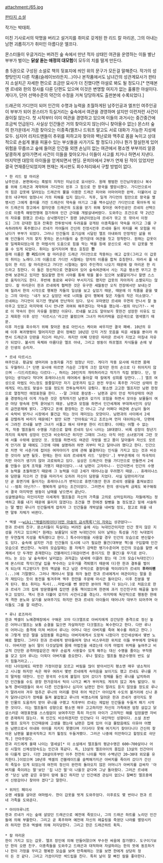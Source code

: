 attachment:/65.jpg

[[판타지 소설]]

작가는 박태희.


미친 기사로서의 악명을 버리고
설거지를 취미로 갖게된 한 리드 칼 마리온,
그의 아내는 남편 괴롭히기가 취미인
아름다운 엘프다.

몬스터들이 우글거리는 버려진 숲 속에서
만년 적자 상태인 여관을 운영하는
이들 별난 부부가 벌이는
'''닭살 돋는 애정의 대모험'''이
모두의 치를 떨게 만든다.


총 5권으로 구성된 소설로 책의 뒷표지에 씌인 위의 문구가 모든걸 말해준다.
작가의 성향탓인지 다른 작품(슬레이브라든지...)이나 본작품에서도 남녀간의 성관계묘사가 판타지 소설치곤 자세한 편으로 조금만 묘사가 더 진했다면 야설로 봐도 될 정도다.[* 연재본엔 르네와 한의 정사를 다룬 단편도 있으며 이것은 변명할 여지가 없는 훌륭한 야설이다. 게다가, 단어 선택수준의 약간의 수정을 거쳐 당당하게도 출판본에 수록되었다.] 

드래곤의 가디언이 되어 인간의 수명과 능력을 초월하게된 남주인공과 엘프인 여주인공이 부부가 되어 몬스터가 득실거리는 숲속에서 여관을 경영하며 살지만 이런저런 사건이 끊이질 않는다.
첫 시작부터 이미 여관을 경영하고 있으며 이들의 과거사는 중간중간에 조금씩 언급된다. 
사실상 인간들은 거의 찾아오지 않는(아니 찾아올수 없는) 몬스터 숲의 한가운데서 가끔 찾아오는 이종족(엘프나 드워프 말고도 서로 대화가 가능한 지성체 모두. 심지어 리자드맨들이 추위를 피하고자 찾아와 벽난로와 맥주로 몸을 녹이고 상대적으로 손쉽게 불을 피울수 있는 부싯돌을 사가기도 할 정도다.)이나 뭔가 절실한게 있어 위험을 무릅쓰고 숲에 들어온 인간들 외엔 손님이 없는 여관에서 평소엔 부부끼리 알콩달콩하게 살아가면서 사건이 이들을 찾아오거나 이들이 사고를 치거나 하면서 지낸다. 마지막엔 대망의 아이들을 얻게되면서 엔딩. 문피아에서 2부가 연재 된 적이 있었지만 결국 연재중단되었지며 현재는 게시판도 회수처리돼서 구할 방법이 없다. 

 * 한 리드 칼 마리온
 남주인공. 본편에서는 흑발의 지적인 미남으로 묘사된다. 원래 평범한 인간남자였으나 복수를 위해 드래곤과 계약하여 가디언이 된후 그 힘으로 한 왕국을 멸망시켰다. 가디언으로서의 힘은 갑옷에 달려있는 드래곤의 뿔을 이용한 드래곤 피어와 어마어마한 완력. 더불어서 갑옷의 내구력이 엄청나서 거의 피해를 입지 않는다. 직후, 일개 가디언의 힘만으로 왕국을 멸명시킨 그에게 흥미를 가진 드래곤이 약속을 어기고 그를 백수십년간 가디언으로 묶어두게 되어 드래곤의 창고에서 잠자던중 드래곤의 도움을 얻기 위해 찾아온 여주인공인 르네의 선택으으로 이종족 해방전쟁에 참가하여 인간 군대를 개발살내버렸다. 도와주는 조건으로 약 2년간의 자유를 원했고 르네는 승낙했지만[* 원랜 10년이었는데 르네가 깎고 또 깎아서 이정도] 그의 강대한 힘과 잔혹한 전투방식에 두려움을 갖게된 이종족들이 약속을 어기고 그를 구속하려하자 폭주했으나 르네가 끼어들어 간신히 진정시킨후 르네와 둘이 파티를 짜 모험을 떠났다가 부부가 되었다. 그러나 인간들의 호기심에 시달린 엘프 아내와의 안정적인 삶을 위해 인간들이 거의 찾지 못하는 몬스터들의 숲 한가운데 여관을 짓고 정착한다. 원래는 갑옷이랑 일체화되었는데 한 마법사의 도움으로 힘을 막는 벽을 등에 문신으로 새긴 뒤 갑옷을 벗을 수 있게 되었다. 취미는 설거지이며 평소 호칭은 '''한'''
 원래 이름은 '''한 리드'''이며 칼 마리온은 드래곤 가디언으로 착용하는 에고 갑옷(그리고 이 갑옷의 취미는 노래다.)의 이름으로 가디언 시절에는 양자의 이름을 합쳐 호칭한다. 따라서 풀 네임이 한 리드 칼 마리온이고 가디언 시절에는 칼이 주인격이 나오기 때문에 칼 마리온 한 리드라고 칭한다. 이 둘은 정신적으로 연결되어 있어 숲속여관에서 사는 지금 평소엔 무기고 한켠에 보관하고 있지만 필요할땐 한의 시야를 통해 밖을 볼수 있으며 보름달이거나 할땐 스스로 움직이기도 한다. 후반에 동료와 싸우다 부서지기도 했지만 갑옷의 자아까지 소멸되지는 않았다. 칼 마리온이 한과 르네에게 협력한 것은 유구한 세월동안 오직 전장에서만 보내는것에 질려서 한의 시각으로 행복한 자들의 일상을 보고 싶었기 때문, 때문에 이 작품을 끝을 맺는 그의 대사는 '내가 보고 싶었던 바로 너희들 같이 행복에 젖은 자들의 작은 미소였다.'
 르네와는 가디언이 되기전 옛날에 만난적이 있다. 당시 꼬마였던 르네와 우연히 만나서 잘 놀아주고 있었고 마지막에 다시 만나면 귀여워 해주겠다는 약속을 했는데--범죄 아닌가?-- 바로 이 약속이 한이 자유를 원했던 이유다. 르네를 보고도 알아보지 못한건 성장한 이유도 있고 재회한 이후 성인 '타르시스'라고만 불렸으며 그녀가 머리카락을 검은색으로 염색했기 때문. 
 이후 자신을 회수하기 위해 찾아온 동료 아인시스 케이와 싸우지만 결국 패배. 10년의 유예 이후 복귀명령이 떨어지지만 끝이 정해진 10년은 단지 거짓 웃음을 띄운 세월을 뿐이라 하면서 드래곤과 단판을 지으러 떠난다. 하지만 어째 단판은 따라온 르네가 지었고 마침내 자유가 되었다. 불사의 육체와 아름다운 엘프 아내, 그리고 쌍둥이 하프엘프 자식들을 손에 넣은 인생의 승리자.

 * 르네 타르시스
 여주인공. 황금빛 생머리와 눈동자를 가진 엄청난 미인. 게다가 작중 묘사에 따르면 몸매도 우월하다.[* 단편 묘사에 따르면 가슴은 그렇게 크진 않지만 한의 손으로 다 쥐어지지 않으며 --디드리트와는 다르다--, 허리는 20인치의 개미허리라고 작가가 직접 밝혔다. 단, 엉덩이는 생각보다 작다며 휴레이나스의 레어에서 돌아갈 때 칼에게 성희롱 당한다...] 엘프 여성으로 마법도 어느정도 쓸줄알지만 자기 갑옷까지 입고 완전 무장시 폭주한 가디언 상태의 한에게도 어느정도 맞설수 있을 정도의 전투능력까지 갖췄다. 평소엔 고고한 엘프지만 남편 한정으로 열정적인 애정표현을 한다. --말 그대로 환상종-- 남편과 같이 만성 적자상태의 여관을 경영하는데 이게 가능한 것은 정착하기전 남편과 갖가지 모험을 하면서 모아둔 보물들이 여관 마당 땅속에 잔뜩 묻어놨기 때문. 남편과 모험을 하면서 인간세계에 부대껴서인지 상당히 금전문제에 밝다. 그렇다고 돈에 환장하는 건 아니고 그냥 어쩌다 여관에 손님이 들어서 숙박비 받거나 시장에서 물건값 깍는 것이 재미있는 모양이다. 남편과의 사이에서 2세를 강렬하게 바라기 때문에[* 밤만 되면 '안아줘요'라고 조르는며 먼저 대쉬하는데, 단편에서 그려진 르네를 보면 그녀가 서툴고 해서 대부분 한이 리드했다. 이때는 어쩔 수 없는게, 작중 엘프들의 수명을 기준으로 할때 르네의 당시 나이는 10대였다. 비록 성장이 청년기까지의 육체적 성장이 인간과 비슷하다곤 하지만 그때의 그녀는 아직 어린 소녀였기에 그런 것에 서툴 수밖에 없었던 것. 모험을 하면서도 여관은 각방을 썼고 몸이 달아올라 자신도 모르게 안기려 할 때에도 그것에 대해 설명하려 하면 귀부터 막고 달아나려 했다고 한다. 인간으로 치면 막 사춘기에 접어든 여자아이가 성에 관해 불결하다는 인식을 가지고 있는 것과 비슷한 것이라 보면 될듯. 현재는 한이 되려 르네에게 리드 '당한다'.] 부부관계에 더 적극적이지만 아이가 생기지 않아 괴로워하고 있다. 실상은 드래곤이 한을 가디언으로 만들면서 2세를 만들수 없게 조작을 가했기 때문이었다.--내 남편이 고자라니-- 인간이면서 인간의 수명과 능력을 초월하였기 때문에 그 능력을 이은 2세가 태어나는걸 우려했기 때문... 휴레이나스와 담판을 지으러 간 한을 따라가서 오히려 자신이 담판을 지었다. 사실 담판이라기보단 곧 휴면기에 들어가는 휴레이나스가 변덕으로 휴면기동안 한과 르네의 생활을 훔쳐보겠으니 --범죄 아닌가?-- 행복하게 살라는 조건이었다. 그러면서 한의 생식능력 금제도 복구해줘서 결국 마지막엔 쌍둥이 남매를 낳으면서 끝난다. 
 싱글벙글하는 미인이지만 이세계의 엘프들은 자신의 가족을 고의로 상처입히려는 자들에게는 정색하고 화를 내기 때문에 울리지 않겠다는 조건을 깬 한에겐 칼빵을 놀 정도였고 밑에 서술하는 딸 뻘인 루나가 인간들에게 잡히자 그 인간들을 개박살을 내버릴 정도, 참고로 화를 내면 말투 자체가 바뀐다. 

 * 엑셀 ~~[[wiki:"액셀러레이터(어떤 마술의 금서목록)"이 자]]와는 상관없다~~
 한과 르네의 친구. 몬스터들이 득실대는 버려진 숲에 사는 늑대인간이지만 인간 못지 않은 지성을 가지고 있으며[* 원래는 보름달이 되면 늑대인간이 되어 날뛰는 특성을 가진 늑대였지만 우연찮게 지성을 획득했다고 한다.] 특수아이템을 사용할 경우 인간의 모습으로 변신할수도 있다. 숲속에 살지만 가끔 인간들의 도시에 나가 필요한 물건(대부분 책)을 구입할때 인간모습으로 변신한다. 늑대의 모습일때는 몸 자체가 강력한 병기수준이며 인간의 모습을 할땐 세계에서 단 두개만 존재한다는 건블레이드(대검이면서 총이기도 한 물건)을 무기로 쓴다.
 어느 눈 오는 날 숲속에서 날리없는 과자굽는 냄새에 이끌려 왔는 데 그의 모습(늑대인간))에 몬스터로 착각(전날 집을 부수려는 오우거를 격퇴했기 때문에 더)한 한과 결투를 벌이게 되는데 치고받다가 한의 멱살을 쥐고 남은 주먹으로 결정타를 먹이려다가 르네의 '''후라이팬'''(...)에 기절했다. 그러나 깨어나서 말을 하자 놀란 한과 르네에게서 여관이라는 말을 듣자 재밌다는 듯이 동전을 튕겨주며 맥주 한잔을 주문해 마시곤 돌아갔다. 이후 친분을 쌓게 된다. 평소 취미는 독서(...마법서를 뺀 웬만한 분야의 책은 다 읽는다.)로 처음으로 한과 르네가 그의 집에 방문했을때 집안엔 온통 책이었으며 한켠에 과거 인간친구의 해골을 놓아두고 있었다. 역시 한과 더불어 갖가지 사건사고를 겪는다. 마지막에 독단적으로 행동한 한에게 격한 분노와 살기를 보여주기도 하지만 한과 르네의 아이들이 태어나자 대부가 되어주며 아이들도 그를 잘 따른다.

 * 루나 로즈마리
 한과 엑셀이 노예경매장에서 구해온 꼬마 다크엘프로 아버지에게 강간당한 충격으로 정신 놓은 어머니(엘프는 보통 순결을 잃으면 자살하지만 다크엘프는 복수한다고 한다. 다만 루나의 어머니는 충격에 미쳐 버려서 루나는 어머니 대신 아버지를 죽여 복수를 하려고 한다.)와 그렇게 얻은 딸을 실험동물 취급하는 아버지에게서 도망쳐 나왔다가 인간세상에서 몇번 노예로 팔렸다. 그러다 한과 르네에게 받아들여져 양녀 비스무리한 위치로 이들 부부에게 양육된다. 아버지란 놈이 딸이 다섯살일때 몸에 마법진을 새겼는데 이게 마법의 위력을 높여주고 비교적 간단한 공격마법같은건 매우 손쉽게 사용할수 있게 해주는 대신 수명을 줄이는 부작용을 갖고 있어 루나는 더욱더 아버지를 증오한다. 루나 말로는 엘프들 평균수명의 반도 살기 힘들거라고...
 어린 나이임에도 따뜻한 가정이란걸 모르고 버림을 많이 받아서인지 평소엔 매우 냉소적이고 시니컬 하지만 속은 매우 여려서 몇번 르네에게 속마음을 보이기도 했고 르네도 루나를 거의 딸처럼 대한다. 인간 왕국의 수도에 볼일이 있어 갔다가 정체를 들킨 루나를 납치하려던 인간들을 수도 광장 한가운데서 턱이 나가고 뼈가 부러져도 게의치 않고 계속 밟았다. 뒤늦게 경비대원들이 와서 다른 인간들이나 심지어 남편인 한이 말려도 듣지 않았을 정도로 루나가 말려서야 겨우 멈추곤 루나의 머리를 한대 쥐어 박곤[* 아이답게 수도의 볼거리에 신나 혼자 달려나갔다가 정체를 들켜 붙잡혔고 루나의 비명소리에 달려온 한과 르네가 생각지도 못한 인물의 도움까지 받아 루나를 구했고 직후부터 르네는 제압된 인간들을 두들겨 패기 시작한 것이다. 이는 엘프들의 성향으로 평소엔 매우 고고하지만 자신의 가족에겐 엄청 살갑고 닭살스러운 애정표현을 스스럼없이 보여주지만 특히 자신의 아이가 고의적인 해를 입었을땐 자비란 존재하지 않는다. 뭐 인간도 비슷하겠지만 인간보다 더 극단적인 성향이다. 소설 초반에 엘프 모자가 인간때문에 고생을 했는데 남편은 집에 있어 이걸 몰랐음에도 이유야 어쨌든 남편으로서 아내와 아이를 지키지 못했다며 기다리다 못해 여기저기 찾아다니다 간신히 찾아온 남편을 불문곡직하고 피가 튈정도 두들겨팼다. 그러곤 나중에 미안하다고 할정도로 극단적.] 안아주었다.
 한과 리드에게 올때 나이는 열세살[* 이 소설에서 엘프들의 평균수명은 600~700살이나 어린 시절의 신체성장속도는 인간과 똑같다. 즉, 13살의 엘프아이의 몸집은 13살의 인간아이와 다를게 없다. 다만 20살이후부턴 아주 천천히 나이를 먹어 수백년간 20~30대 외모를 유지한다.]이었으며 10년후 엑셀의 건블레이드를 슬쩍해가지곤 아버지를 죽이러 갔다가 간신히 죽일수 있게 되었는데 여전히 정신이 완전히 돌아오지 않은 어머니가 아버지를 감싸자 '아버지를 죽이려는 딸'보단 '집 나간 딸'이 나을것 같다며 그냥 돌아왔다. 그러곤 르네에겐 "당신 남편 같은 유형이 맘에 들긴 하지만 난 인간에겐 관심이 없으니 잘빠진 엘프중에서 신랑감이나 찾아야 겠다"고 말한다.

 * 위저드 페이샤
 오랜 세월을 살아온 여마법사. 한이 갑옷을 벗게 도와주었다. 이후로도 몇 번이나 한과 르네 가족을 도와준다.

 * 아이아루니트
 한과 르네가 사는 숲에 살았던 드래곤으로 예전에 죽었으나, 그의 드래곤 하트를 노리던 인간들에 의해 부활한다. 그리고 곧 폭주하며 예전에 자신의 헤츨링을 죽였던 나라를 멸망시키려 하지만 한과 엑셀에 의해 저지당한다. 그리고 한은 드래곤하트 획득.
 
 * 칼 마리온
 한이 가지고 있는 갑옷. 엘프 장인에 의해 만들어졌으며 무수한 싸움에 참가했다. 도구이기보단 한의 오랜 친구. 이종족들을 도와주고 드래곤과 대적하여 자살하려는 한의 뜻에 동조하거나 한이 가정을 꾸리고 행복한 모습을 보며 만족해하는 것을 보면 한에게 상당히 정이 든 것 같다. 그리고 가끔이지만 섹드립을 친다. 특히 날이 잘 빠진 칼을 좋아한다.

